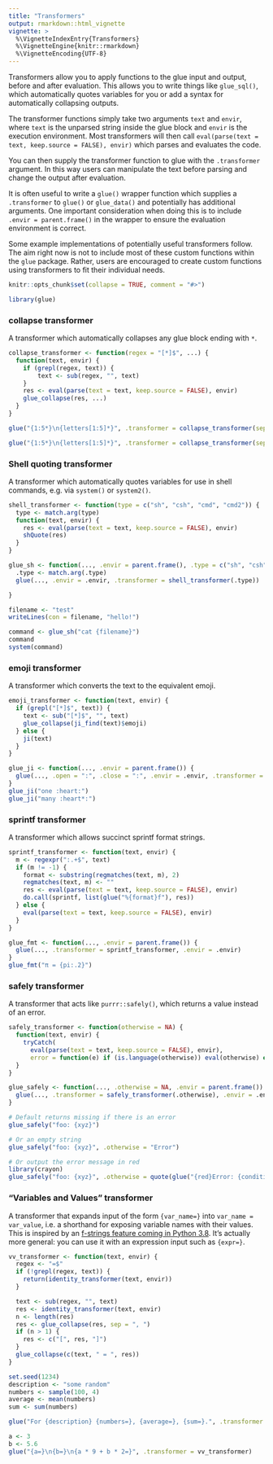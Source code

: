 ```yaml
---
title: "Transformers"
output: rmarkdown::html_vignette
vignette: >
  %\VignetteIndexEntry{Transformers}
  %\VignetteEngine{knitr::rmarkdown}
  %\VignetteEncoding{UTF-8}
---
```


Transformers allow you to apply functions to the glue input and output, before
and after evaluation. This allows you to write things like `glue_sql()`, which
automatically quotes variables for you or add a syntax for automatically
collapsing outputs.

The transformer functions simply take two arguments `text` and `envir`, where
`text` is the unparsed string inside the glue block and `envir` is the
execution environment. Most transformers will then call `eval(parse(text = text,
keep.source = FALSE), envir)` which parses and evaluates the code.

You can then supply the transformer function to glue with the `.transformer`
argument. In this way users can manipulate the text before parsing and
change the output after evaluation.

It is often useful to write a `glue()` wrapper function which supplies a
`.transformer` to `glue()` or `glue_data()` and potentially has additional
arguments. One important consideration when doing this is to include
`.envir = parent.frame()` in the wrapper to ensure the evaluation environment
is correct.

Some example implementations of potentially useful transformers follow. The
aim right now is not to include most of these custom functions within the
`glue` package. Rather, users are encouraged to create custom functions using
transformers to fit their individual needs.

```r
knitr::opts_chunk$set(collapse = TRUE, comment = "#>")
```

```r
library(glue)
```

### collapse transformer

A transformer which automatically collapses any glue block ending with `*`.

```r
collapse_transformer <- function(regex = "[*]$", ...) {
  function(text, envir) {
    if (grepl(regex, text)) {
        text <- sub(regex, "", text)
    }
    res <- eval(parse(text = text, keep.source = FALSE), envir)
    glue_collapse(res, ...)
  }
}

glue("{1:5*}\n{letters[1:5]*}", .transformer = collapse_transformer(sep = ", "))

glue("{1:5*}\n{letters[1:5]*}", .transformer = collapse_transformer(sep = ", ", last = " and "))
```

### Shell quoting transformer

A transformer which automatically quotes variables for use in shell commands,
e.g. via `system()` or `system2()`.

```r
shell_transformer <- function(type = c("sh", "csh", "cmd", "cmd2")) {
  type <- match.arg(type)
  function(text, envir) {
    res <- eval(parse(text = text, keep.source = FALSE), envir)
    shQuote(res)
  }
}

glue_sh <- function(..., .envir = parent.frame(), .type = c("sh", "csh", "cmd", "cmd2")) {
  .type <- match.arg(.type)
  glue(..., .envir = .envir, .transformer = shell_transformer(.type))

}

filename <- "test"
writeLines(con = filename, "hello!")

command <- glue_sh("cat {filename}")
command
system(command)
```

### emoji transformer

A transformer which converts the text to the equivalent emoji.

```r
emoji_transformer <- function(text, envir) {
  if (grepl("[*]$", text)) {
    text <- sub("[*]$", "", text)
    glue_collapse(ji_find(text)$emoji)
  } else {
    ji(text)
  }
}

glue_ji <- function(..., .envir = parent.frame()) {
  glue(..., .open = ":", .close = ":", .envir = .envir, .transformer = emoji_transformer)
}
glue_ji("one :heart:")
glue_ji("many :heart*:")
```

### sprintf transformer

A transformer which allows succinct sprintf format strings.

```r
sprintf_transformer <- function(text, envir) {
  m <- regexpr(":.+$", text)
  if (m != -1) {
    format <- substring(regmatches(text, m), 2)
    regmatches(text, m) <- ""
    res <- eval(parse(text = text, keep.source = FALSE), envir)
    do.call(sprintf, list(glue("%{format}f"), res))
  } else {
    eval(parse(text = text, keep.source = FALSE), envir)
  }
}

glue_fmt <- function(..., .envir = parent.frame()) {
  glue(..., .transformer = sprintf_transformer, .envir = .envir)
}
glue_fmt("π = {pi:.2}")
```

### safely transformer

A transformer that acts like `purrr::safely()`, which returns a value instead of an error.

```r
safely_transformer <- function(otherwise = NA) {
  function(text, envir) {
    tryCatch(
      eval(parse(text = text, keep.source = FALSE), envir),
      error = function(e) if (is.language(otherwise)) eval(otherwise) else otherwise)
  }
}

glue_safely <- function(..., .otherwise = NA, .envir = parent.frame()) {
  glue(..., .transformer = safely_transformer(.otherwise), .envir = .envir)
}

# Default returns missing if there is an error
glue_safely("foo: {xyz}")

# Or an empty string
glue_safely("foo: {xyz}", .otherwise = "Error")

# Or output the error message in red
library(crayon)
glue_safely("foo: {xyz}", .otherwise = quote(glue("{red}Error: {conditionMessage(e)}{reset}")))
```

### "Variables and Values" transformer

A transformer that expands input of the form `{var_name=}` into `var_name = var_value`, i.e. a shorthand for exposing variable names with their values. This is inspired by an [f-strings feature coming in Python 3.8](https://docs.python.org/3.8/whatsnew/3.8.html#f-strings-now-support-for-quick-and-easy-debugging). It's actually more general: you can use it with an expression input such as `{expr=}`.

```r
vv_transformer <- function(text, envir) {
  regex <- "=$"
  if (!grepl(regex, text)) {
    return(identity_transformer(text, envir))
  }

  text <- sub(regex, "", text)
  res <- identity_transformer(text, envir)
  n <- length(res)
  res <- glue_collapse(res, sep = ", ")
  if (n > 1) {
    res <- c("[", res, "]")
  }
  glue_collapse(c(text, " = ", res))
}
```

```r
set.seed(1234)
description <- "some random"
numbers <- sample(100, 4)
average <- mean(numbers)
sum <- sum(numbers)

glue("For {description} {numbers=}, {average=}, {sum=}.", .transformer = vv_transformer)

a <- 3
b <- 5.6
glue("{a=}\n{b=}\n{a * 9 + b * 2=}", .transformer = vv_transformer)
```
